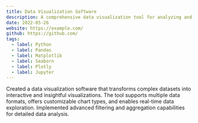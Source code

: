 ```yaml
---
title: Data Visualization Software
description: A comprehensive data visualization tool for analyzing and presenting complex datasets.
date: 2022-05-26
website: https://example.com/
github: https://github.com/
tags:
  - label: Python
  - label: Pandas
  - label: Matplotlib
  - label: Seaborn
  - label: Plotly
  - label: Jupyter
---
```


Created a data visualization software that transforms complex datasets into interactive and insightful visualizations. The tool supports multiple data formats, offers customizable chart types, and enables real-time data exploration. Implemented advanced filtering and aggregation capabilities for detailed data analysis. 